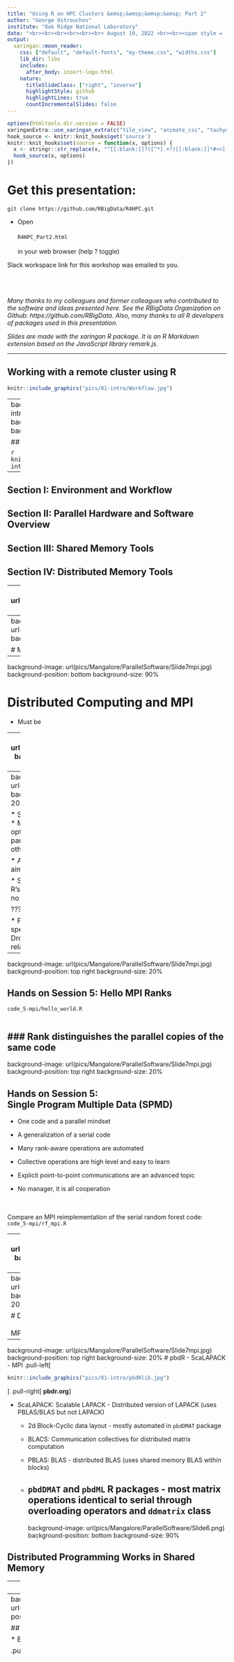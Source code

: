 ```yaml
---
title: "Using R on HPC Clusters &emsp;&emsp;&emsp;&emsp; Part 2"
author: "George Ostrouchov"
institute: "Oak Ridge National Laboratory"
date: "<br><br><br><br><br><br> August 19, 2022 <br><br><span style = 'font-size: 50%;'> Background Image: FRONTIER, First Top500 exascale system, announced June 2022</span>"
output:
  xaringan::moon_reader:
    css: ["default", "default-fonts", "my-theme.css", "widths.css"]
    lib_dir: libs
    includes:
      after_body: insert-logo.html
    nature:
      titleSlideClass: ["right", "inverse"]
      highlightStyle: github
      highlightLines: true
      countIncrementalSlides: false
---
```


```r
options(htmltools.dir.version = FALSE)
xaringanExtra::use_xaringan_extra(c("tile_view", "animate_css", "tachyons"))
hook_source <- knitr::knit_hooks$get('source')
knitr::knit_hooks$set(source = function(x, options) {
  x <- stringr::str_replace(x, "^[[:blank:]]?([^*].+?)[[:blank:]]*#<<[[:blank:]]*$", "*\\1")
  hook_source(x, options)
})
```
# Get this presentation: 
`git clone https://github.com/RBigData/R4HPC.git`

* Open <br><br>`R4HPC_Part2.html` <br><br> in your web browser (help ? toggle)
<br>

Slack workspace link for this workshop was emailed to you. 
<br><br><br><br>

*Many thanks to my colleagues and former colleagues who contributed to the software and ideas presented here. See the RBigData Organization on Github: https://github.com/RBigData. Also, many thanks to all R developers of packages used in this presentation.*

*Slides are made with the xaringan R package. It is an R Markdown extension based on the JavaScript library remark.js.*

---

## Working with a remote cluster using R

```r
knitr::include_graphics("pics/01-intro/Workflow.jpg")
```

---
background-image: url(pics/01-intro//WorkflowRunning.jpg)
background-position: top right
background-size: 20%

## Running Distributed on a Cluster

```r
knitr::include_graphics("pics/01-intro/BatchRonCluster.jpg")
```

---

## Section I: Environment and Workflow
## Section II: Parallel Hardware and Software Overview
## Section III: Shared Memory Tools
## Section IV: **Distributed Memory Tools**

---
background-image: url(pics/Mangalore/ParallelSoftware/Slide7distributed.jpg)
background-position: bottom
background-size: 90%

# Distributed Memory Tools

---
background-image: url(pics/Mangalore/ParallelSoftware/Slide7mpi.jpg)
background-position: bottom
background-size: 90%

# Message Passing Interface (MPI)
---
background-image: url(pics/Mangalore/ParallelSoftware/Slide7mpi.jpg)
background-position: bottom
background-size: 90%

# Distributed Computing and MPI

* Must be 


---
background-image: url(pics/Mangalore/ParallelSoftware/Slide7mpi.jpg)
background-position: top right
background-size: 20%
# pbdR Project
```r
knitr::include_graphics("pics/01-intro/pbdRlib.jpg")
```
* Bridge HPC with high-productivity of R: Expressive for data and modern statistics

* Keep syntax identical to R, when possible

* Software reuse philosophy:

   * Don't reinvent the wheel when possible
   * Introduce HPC standards with R flavor
   * Use scalable HPC libraries with R convenience

* Simplify and use R intelligence where possible
???
Using HPC concepts and libraries 
* Benefits the R user by knowing standard components of HPC

---
background-image: url(pics/Mangalore/ParallelSoftware/Slide7mpi.jpg)
background-position: top right
background-size: 20%
```r
knitr::include_graphics("pics/01-intro/pbdRlib.jpg")
```
# Package `pbdMPI`

* Specializes in SPMD programming for HPC clusters
   * Manages printing from ranks
   * Provides chunking options
   * Provides communicator splits for multilevel parallelism
   * In situ capability to process data from other MPI codes without copy 

* A derivation and rethinking of the `Rmpi` package aimed at HPC clusters

   * Simplified interface with fewer parameters (using R's S4 methods)
   * Faster for matrix and array data - no serialization


???

* Prefer pbdMPI over Rmpi due to simplification and speed
   * No serialization for arrays and vectors
* Drops spawning a cluster
  * Because a client-server relationship is more appropriate

---
background-image: url(pics/Mangalore/ParallelSoftware/Slide7mpi.jpg)
background-position: top right
background-size: 20%

## Hands on Session 5: Hello MPI Ranks

`code_5-mpi/hello_world.R`
```r
```

### **Rank** distinguishes the parallel copies of the same code
---
background-image: url(pics/Mangalore/ParallelSoftware/Slide7mpi.jpg)
background-position: top right
background-size: 20%

## Hands on Session 5: <br> Single Program Multiple Data (SPMD)

* One code and a parallel mindset

* A generalization of a serial code

* Many rank-aware operations are automated

* Collective operations are high level and easy to learn

* Explicit point-to-point communications are an advanced topic

* No manager, it is all cooperation

<br><br>
Compare an MPI reimplementation of the serial random forest code: <br>
`code_5-mpi/rf_mpi.R`

---
background-image: url(pics/Mangalore/ParallelSoftware/Slide7mpi.jpg)
background-position: top right
background-size: 20%

# High-level Collective Communications

$$\bf A = \sum_{i=1}^nX_i$$

#### `pbdMPI`: $\qquad$ **reduce(X)** $\qquad$ $\qquad$ $\qquad$ **allreduce(X**)
$$\bf A = \left[ X_1 | X_2 | \cdots | X_n \right]$$
#### `pbdMPI`: $\qquad$ **gather(X)** $\qquad$ $\qquad$ $\qquad$ **allgather(X**)
```r
knitr::include_graphics("pics/01-intro/RHistory3sub.png")
```

---
background-image: url(pics/Mangalore/ParallelSoftware/Slide7mpi.jpg)
background-position: top right
background-size: 20%

# Demo ... <br><br> MPI communication in SPMD programming

---
background-image: url(pics/Mangalore/ParallelSoftware/Slide7mpi.jpg)
background-position: top right
background-size: 20%
# pbdR - ScaLAPACK - MPI
.pull-left[
```r
knitr::include_graphics("pics/01-intro/pbdRlib.jpg")
```
]
.pull-right[
**pbdr.org**
]

* ScaLAPACK: Scalable LAPACK - Distributed version of LAPACK (uses PBLAS/BLAS but not LAPACK)

   * 2d Block-Cyclic data layout - mostly automated in `pbdDMAT` package
   
   * BLACS: Communication collectives for distributed matrix computation
   * PBLAS: BLAS - distributed BLAS (uses shared memory BLAS within blocks)

   * `pbdDMAT` and `pbdML` R packages - most matrix operations identical to serial through overloading operators and `ddmatrix` class
---
background-image: url(pics/Mangalore/ParallelSoftware/Slide6.png)
background-position: bottom
background-size: 90%

## Distributed Programming Works in Shared Memory

---
# Shared Memory - MPI or fork?
```r
knitr::include_graphics("pics/mpi/mpi-replicate.png")
```
```r
knitr::include_graphics("pics/mpi/mpi-partition.png")
```
<br>
```r
knitr::include_graphics("pics/mpi/fork.jpg")
```


---
background-image: url(pics/Mangalore/ParallelSoftware/Slide7mpi.jpg)
background-position: top right
background-size: 20%

## Constructing a Distributed Matrix from Data

* Each MPI rank reads different data in a contiguous block

.pull-left[
$$\large\left[\begin{array}{ccc}a_{11}&a_{12}&a_{13}\\[1ex]a_{21}&a_{22}&a_{23}\\[1ex] a_{31}&a_{32}&a_{33}\end{array}\right]$$  
$$\large\left[\begin{array}{ccc}a_{11}&a_{12}&a_{13}\\[1ex]a_{21}&a_{22}&a_{23}\\[1ex] a_{31}&a_{32}&a_{33}\end{array}\right]$$
]
.pull-right[
$$\qquad$$  

$\large a_{11}\;a_{12}\;a_{13}\;a_{21}\;a_{22}\;a_{23}\;a_{31}\;a_{32}\;a_{33}$  

C, C++, NumPy $\quad$ **Row-Block**

$$\qquad$$  
$$\qquad$$  
$\large a_{11}\;a_{21}\;a_{31}\;a_{12}\;a_{22}\;a_{32}\;a_{13}\;a_{23}\;a_{33}$  

Fortran, R, Matlab  $\quad$ **Column-Block**
]

* Each MPI rank adds attributes for global context

---
background-image: url(pics/Mangalore/ParallelSoftware/Slide7mpi.jpg)
background-position: top right
background-size: 20%

# Demo ... <br><br> ScaLAPACK via pbdDMAT

---
## Randomized sketching algorithms
<br><br>
Fast new alternatives to classical numerical linear algebra computations. 

<br>
Guarantees are given with probability statements instead of classical error analysis.

<br> <br>
Martinsson, P., & Tropp, J. (2020). Randomized numerical linear algebra: Foundations and algorithms. Acta Numerica, 29, 403-572. [https://doi.org/10.48550/arXiv.2002.01387](https://doi.org/10.48550/arXiv.2002.01387)
---
`mnist_rsvd.R`
```r
```

---
background-image: url(pics/Mangalore/ParallelSoftware/Slide7mpi.jpg)
background-position: top right
background-size: 20%

## Randomized SVD via subspace embedding
Given an $n\times p$ matrix $X$ and $k = r + 10$, where $r$ is the *effective rank* of $X$:  
1. Construct a $p\times k$ random matrix $\Omega$
2. Form $Y = X \Omega$
3. Decompose $Y = QR$

$Q$ is an orthogonal basis for the columnspace of $Y$, which with high probability is the columnspace of $X$. To get the SVD of $X$:  
1. Compute $C= Q^TX$
2. Decompose $C = \hat{U}\Sigma V^T$
3. Compute $U = Q\hat{U}$
4. Truncate factorization to $r$ columns

---
background-image: url(pics/Mangalore/ParallelSoftware/Slide7mpi.jpg)
background-position: top right
background-size: 20%

## Randomized SVD via subspace embedding
Given an $n\times p$ matrix $X$ and $k = r + 10$, where $r$ is the *effective rank* of $X$:  
1. Construct a $p\times k$ random matrix $\Omega$
2. Let $Y_0 = \Omega$
3. For $i$ in $1:q$
   2. Decompose $Y_{i-1} = Q_{i}R_{i}$
   1. $Y_i = X(X^TQ_i)$
4. Decompose $Y_q = QR$

$Q$ is an orthogonal basis for the columnspace of $Y$, which with high probability is the columnspace of $X$. To get the SVD of $X$:  
1. Compute $C= Q^TX$
2. Decompose $C = \hat{U}\Sigma V^T$
3. Compute $U = Q\hat{U}$
4. Truncate factorization to $r$ columns



